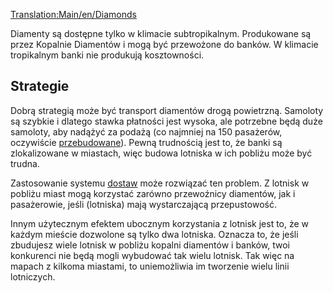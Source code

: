 [[Translation:Main/en/Diamonds]]
{{pl/Ładunek|name=Diamenty
|image=Diamonds.png
|produced=[[Main/pl/Kopalnia diamentów|Kopalnia diamentów]]
|accepted=[[Main/pl/Bank|Bank]]
}}

Diamenty są dostępne tylko w klimacie subtropikalnym. Produkowane są przez Kopalnie Diamentów i mogą być przewożone do banków. W klimacie tropikalnym banki nie produkują kosztowności.
== Strategie ==

Dobrą strategią może być transport diamentów drogą powietrzną. Samoloty są szybkie i dlatego stawka płatności jest wysoka, ale potrzebne będą duże samoloty, aby nadążyć za podażą (co najmniej na 150 pasażerów, oczywiście [[Main/pl/Przebudowa pojazdów|przebudowane]]). Pewną trudnością jest to, że banki są zlokalizowane w miastach, więc budowa lotniska w ich pobliżu może być trudna.

Zastosowanie systemu [[Main/pl/Dostawa|dostaw]] może rozwiązać ten problem. Z lotnisk w pobliżu miast mogą korzystać zarówno przewoźnicy diamentów, jak i pasażerowie, jeśli (lotniska) mają wystarczającą przepustowość.

Innym użytecznym efektem ubocznym korzystania z lotnisk jest to, że w każdym mieście dozwolone są tylko dwa lotniska. Oznacza to, że jeśli zbudujesz wiele lotnisk w pobliżu kopalni diamentów i banków, twoi konkurenci nie będą mogli wybudować tak wielu lotnisk. Tak więc na mapach z kilkoma miastami, to uniemożliwia im tworzenie wielu linii lotniczych.

{{pl/Navbox Ładunek}}